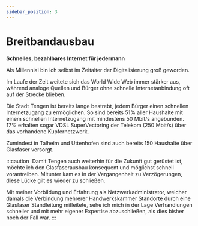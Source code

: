 ```yaml
---
sidebar_position: 3
---
```


# Breitbandausbau

**Schnelles, bezahlbares Internet für jedermann**

Als Millennial bin ich selbst im Zeitalter der Digitalisierung groß geworden.

Im Laufe der Zeit weitete sich das World Wide Web immer stärker aus,
während analoge Quellen und Bürger ohne schnelle Internetanbindung oft auf der Strecke blieben.

Die Stadt Tengen ist bereits lange bestrebt, jedem Bürger einen schnellen Internetzugang zu ermöglichen.
So sind bereits 51% aller Haushalte mit einem schnellen Internetzugang mit mindestens 50 Mbit/s
angebunden. 17% erhalten sogar VDSL SuperVectoring der Telekom (250 Mbit/s) über das vorhandene
Kupfernetzwerk.

Zumindest in Talheim und Uttenhofen sind auch bereits 150 Haushalte über Glasfaser versorgt.

:::caution ‎
Damit Tengen auch weiterhin für die Zukunft gut gerüstet ist, möchte ich den Glasfaserausbau
konsequent und möglichst schnell vorantreiben. Mitunter kam es in der Vergangenheit zu Verzögerungen,
diese Lücke gilt es wieder zu schließen.

Mit meiner Vorbildung und Erfahrung als Netzwerkadministrator, welcher damals die Verbindung mehrerer Handwerkskammer Standorte durch eine Glasfaser Standleitung mitleitete, sehe ich mich in der Lage Verhandlungen schneller und mit mehr eigener Expertise abzuschließen, als dies bisher noch der Fall war.
:::
